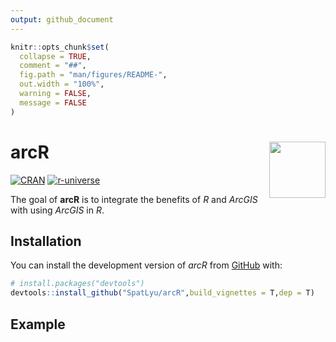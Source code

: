 ```yaml
---
output: github_document
---
```


<!-- README.md is generated from README.Rmd. Please edit that file -->

```r
knitr::opts_chunk$set(
  collapse = TRUE,
  comment = "##",
  fig.path = "man/figures/README-",
  out.width = "100%",
  warning = FALSE,
  message = FALSE
)
```

# arcR <img src="man/figures/logo.png" align="right" height="90"/>

<!-- badges: start -->
[![CRAN](https://www.r-pkg.org/badges/version/arcR)](https://CRAN.R-project.org/package=arcR)
[![r-universe](https://spatlyu.r-universe.dev/badges/arcR)](https://spatlyu.r-universe.dev/arcR)
<!-- badges: end -->

The goal of **arcR** is to integrate the benefits of *R* and *ArcGIS* with using *ArcGIS* in *R*.

## Installation

You can install the development version of *arcR* from [GitHub](https://github.com/SpatLyu/arcR) with:

``` r
# install.packages("devtools")
devtools::install_github("SpatLyu/arcR",build_vignettes = T,dep = T)
```

## Example
